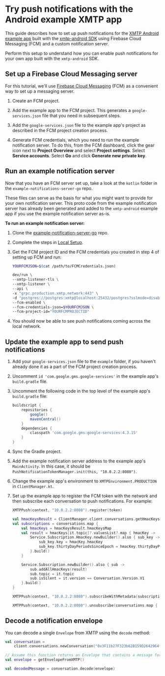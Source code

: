 # Try push notifications with the Android example XMTP app

This guide describes how to set up push notifications for the [XMTP Android example app](https://github.com/xmtp/xmtp-android/tree/main/example) built with the [xmtp-android SDK](https://github.com/xmtp/xmtp-android) using Firebase Cloud Messaging (FCM) and a custom notification server.

Perform this setup to understand how you can enable push notifications for your own app built with the `xmtp-android` SDK.

## Set up a Firebase Cloud Messaging server

For this tutorial, we'll use [Firebase Cloud Messaging](https://console.firebase.google.com/) (FCM) as a convenient way to set up a messaging server.

1. Create an FCM project.

2. Add the example app to the FCM project. This generates a `google-services.json` file that you need in subsequent steps.

3. Add the `google-services.json` file to the example app's project as described in the FCM project creation process.

4. Generate FCM credentials, which you need to run the example notification server. To do this, from the FCM dashboard, click the gear icon next to **Project Overview** and select **Project settings**. Select **Service accounts**. Select **Go** and click **Generate new private key**.

## Run an example notification server

Now that you have an FCM server set up, take a look at the `kotlin` folder in the `example-notifications-server-go` repo.

These files can serve as the basis for what you might want to provide for your own notification server. This proto code from the example notification server has already been generated and added to the `xmtp-android` example app if you use the example notification server as-is.

**To run an example notification server:**

1. Clone the [example-notification-server-go](https://github.com/xmtp/example-notification-server-go) repo.

2. Complete the steps in [Local Setup](https://github.com/xmtp/example-notification-server-go/blob/np/export-kotlin-proto-code/README.md#local-setup).

3. Get the FCM project ID and the FCM credentials you created in step 4 of setting up FCM and run:

   ```bash [Bash]
   YOURFCMJSON=$(cat /path/to/FCMCredentials.json)
   ```

   ```bash [Bash]
   dev/run \
   --xmtp-listener-tls \
   --xmtp-listener \
   --api \
   -x "grpc.production.xmtp.network:443" \
   -d "postgres://postgres:xmtp@localhost:25432/postgres?sslmode=disable" \
   --fcm-enabled \
   --fcm-credentials-json=$YOURFCMJSON \
   --fcm-project-id="YOURFCMPROJECTID"
   ```

4. You should now be able to see push notifications coming across the local network.

## Update the example app to send push notifications

1. Add your `google-services.json` file to the `example` folder, if you haven't already done it as a part of the FCM project creation process.

2. Uncomment `id 'com.google.gms.google-services'` in the example app's `build.gradle` file.

3. Uncomment the following code in the top level of the example app's `build.gradle` file:

   ```groovy [Groovy]
   buildscript {
       repositories {
           google()
           mavenCentral()
       }
       dependencies {
           classpath 'com.google.gms:google-services:4.3.15'
       }
   }
   ```

4. Sync the Gradle project.

5. Add the example notification server address to the example app's `MainActivity`. In this case, it should be `PushNotificationTokenManager.init(this, "10.0.2.2:8080")`.

6. Change the example app's environment to `XMTPEnvironment.PRODUCTION` in `ClientManager.kt`.

7. Set up the example app to register the FCM token with the network and then subscribe each conversation to push notifications. For example:

   ```kotlin [Kotlin]
   XMTPPush(context, "10.0.2.2:8080").register(token)
   ```

   ```kotlin [Kotlin]
   val hmacKeysResult = ClientManager.client.conversations.getHmacKeys()
   val subscriptions = conversations.map {
       val hmacKeys = hmacKeysResult.hmacKeysMap
       val result = hmacKeys[it.topic]?.valuesList?.map { hmacKey ->
           Service.Subscription.HmacKey.newBuilder().also { sub_key ->
               sub_key.key = hmacKey.hmacKey
               sub_key.thirtyDayPeriodsSinceEpoch = hmacKey.thirtyDayPeriodsSinceEpoch
           }.build()
       }

       Service.Subscription.newBuilder().also { sub ->
           sub.addAllHmacKeys(result)
           sub.topic = it.topic
           sub.isSilent = it.version == Conversation.Version.V1
       }.build()
   }

   XMTPPush(context, "10.0.2.2:8080").subscribeWithMetadata(subscriptions)
   ```

   ```kotlin [Kotlin]
   XMTPPush(context, "10.0.2.2:8080").unsubscribe(conversations.map { it.topic })
   ```

## Decode a notification envelope

You can decode a single `Envelope` from XMTP using the `decode` method:

```kotlin [Kotlin]
val conversation =
    client.conversations.newConversation("0x3F11b27F323b62B159D2642964fa27C46C841897")

// Assume this function returns an Envelope that contains a message for the above conversation
val envelope = getEnvelopeFromXMTP()

val decodedMessage = conversation.decode(envelope)
```